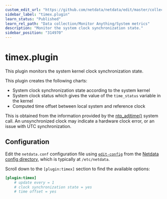 ```yaml
---
custom_edit_url: "https://github.com/netdata/netdata/edit/master/collectors/timex.plugin/README.md"
sidebar_label: "timex.plugin"
learn_status: "Published"
learn_rel_path: "Data collection/Monitor Anything/System metrics"
description: "Monitor the system clock synchronization state."
sidebar_position: "314970"
---
```



# timex.plugin

This plugin monitors the system kernel clock synchronization state.

This plugin creates the following charts:

- System clock synchronization state according to the system kernel
- System clock status which gives the value of the `time_status` variable in the kernel
- Computed time offset between local system and reference clock

This is obtained from the information provided by the [ntp_adjtime()](https://man7.org/linux/man-pages/man2/adjtimex.2.html) system call.
An unsynchronized clock may indicate a hardware clock error, or an issue with UTC synchronization.

## Configuration

Edit the `netdata.conf` configuration file using [`edit-config`](/docs/getting-started/manage-and-configure/configuration#use-edit-config-to-edit-configuration-files) from the [Netdata config directory](/docs/getting-started/manage-and-configure/configuration#the-netdata-config-directory), which is typically at `/etc/netdata`.

Scroll down to the `[plugin:timex]` section to find the available options:

```ini
[plugin:timex]
    # update every = 1
    # clock synchronization state = yes
    # time offset = yes
```
